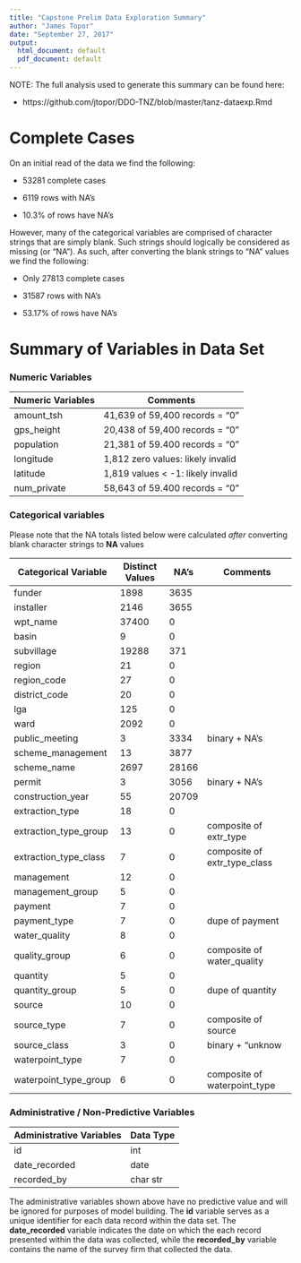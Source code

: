 ```yaml
---
title: "Capstone Prelim Data Exploration Summary"
author: "James Topor"
date: "September 27, 2017"
output:
  html_document: default
  pdf_document: default
---
```


NOTE: The full analysis used to generate this summary can be found here:

- https://github.com/jtopor/DDO-TNZ/blob/master/tanz-dataexp.Rmd

# Complete Cases

On an initial read of the data we find the following:

- 53281 complete cases

- 6119 rows with NA's

- 10.3% of rows have NA's

However, many of the categorical variables are comprised of character strings that are simply blank. Such strings should logically be considered as missing (or "NA"). As such, after converting the blank strings to "NA" values we find the following:

- Only 27813 complete cases

- 31587 rows with NA's

- 53.17% of rows have NA's


# Summary of Variables in Data Set

### Numeric Variables

| Numeric Variables | Comments                            |
|-------------------|-------------------------------------|
| amount_tsh        | 41,639 of 59,400 records = "0"      |
| gps_height        | 20,438 of 59,400 records = "0"      |
| population        | 21,381 of 59.400 records = "0"      |
| longitude         | 1,812 zero values: likely invalid   |
| latitude          | 1,819 values < -1: likely invalid   |
| num_private       | 58,643 of 59.400 records = "0"      |


### Categorical variables

Please note that the NA totals listed below were calculated *after* converting blank character strings to __NA__ values

| Categorical Variable | Distinct Values | NA's | Comments                      |
|----------------------|-----------------|------|-------------------------------|
| funder               | 1898            | 3635 |                               |
| installer            | 2146            | 3655 |                               |
| wpt_name             | 37400           | 0    |                               |
| basin                | 9               | 0    |                               |
| subvillage           | 19288           | 371  |                               |
| region               | 21              | 0    |                               |
| region_code          | 27              | 0    |                               |
| district_code        | 20              | 0    |                               |
| lga                  | 125             | 0    |                               |
| ward                 | 2092            | 0    |                               |
| public_meeting       | 3               | 3334 | binary + NA's                 |
| scheme_management    | 13              | 3877 |                               |
| scheme_name          | 2697            | 28166|                               |
| permit               | 3               | 3056 | binary + NA's                 |
| construction_year    | 55              | 20709|                               |
| extraction_type      | 18              | 0    |                               |
| extraction_type_group| 13              | 0    | composite of extr_type        |
| extraction_type_class| 7               | 0    | composite of extr_type_class  |
| management           | 12              | 0    |                               |
| management_group     | 5               | 0    |                               |
| payment              | 7               | 0    |                               |
| payment_type         | 7               | 0    | dupe of payment               |
| water_quality        | 8               | 0    |                               |
| quality_group        | 6               | 0    | composite of water_quality    |
| quantity             | 5               | 0    |                               |
| quantity_group       | 5               | 0    | dupe of quantity              |
| source               | 10              | 0    |                               |
| source_type          | 7               | 0    | composite of source           |
| source_class         | 3               | 0    | binary + "unknow              |
| waterpoint_type      | 7               | 0    |                               |
| waterpoint_type_group| 6               | 0    | composite of waterpoint_type  |


### Administrative / Non-Predictive Variables

| Administrative Variables | Data Type |
|--------------------------|-----------|
| id                       | int       |
| date_recorded            | date      |
| recorded_by              | char str  |


The administrative variables shown above have no predictive value and will be ignored for purposes of model building. The __id__ variable serves as a unique identifier for each data record within the data set. The __date_recorded__ variable indicates the date on which the each record presented within the data was collected, while the __recorded_by__ variable contains the name of the survey firm that collected the data.
